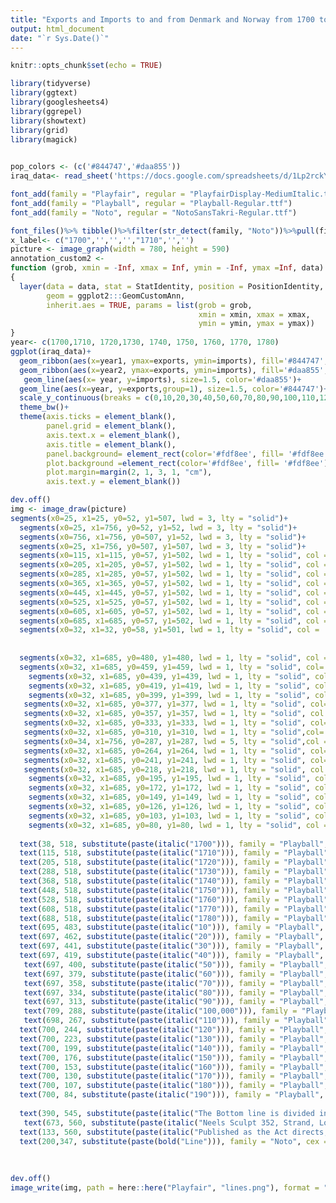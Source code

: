 ```yaml
---
title: "Exports and Imports to and from Denmark and Norway from 1700 to 1780"
output: html_document
date: "`r Sys.Date()`"
---
```


```r
knitr::opts_chunk$set(echo = TRUE)
```

```r
library(tidyverse)
library(ggtext)
library(googlesheets4)
library(ggrepel)
library(showtext)
library(grid)
library(magick)
 
```
```r
pop_colors <- (c('#844747','#daa855'))
iraq_data<- read_sheet('https://docs.google.com/spreadsheets/d/1Lp2rckYcsKCbqbaUs_h16ubJ6hf2J69EGJbd0p9ISvo/edit?usp=sharing')

```

```r
font_add(family = "Playfair", regular = "PlayfairDisplay-MediumItalic.ttf")
font_add(family = "Playball", regular = "Playball-Regular.ttf")
font_add(family = "Noto", regular = "NotoSansTakri-Regular.ttf")

font_files()%>% tibble()%>%filter(str_detect(family, "Noto"))%>%pull(file)
x_label<- c("1700",'','','',"1710",'','')
picture <- image_graph(width = 780, height = 590)
annotation_custom2 <- 
function (grob, xmin = -Inf, xmax = Inf, ymin = -Inf, ymax =Inf, data) 
{
  layer(data = data, stat = StatIdentity, position = PositionIdentity, 
        geom = ggplot2:::GeomCustomAnn, 
        inherit.aes = TRUE, params = list(grob = grob, 
                                          xmin = xmin, xmax = xmax, 
                                          ymin = ymin, ymax = ymax))
}
year<- c(1700,1710, 1720,1730, 1740, 1750, 1760, 1770, 1780)
ggplot(iraq_data)+
  geom_ribbon(aes(x=year1, ymax=exports, ymin=imports), fill='#844747', alpha=.2)+
  geom_ribbon(aes(x=year2, ymax=exports, ymin=imports), fill='#daa855', alpha=.2)+
   geom_line(aes(x= year, y=imports), size=1.5, color='#daa855')+
  geom_line(aes(x=year, y=exports,group=1), size=1.5, color='#844747')+
  scale_y_continuous(breaks = c(0,10,20,30,40,50,60,70,80,90,100,110,120,130,140,150,160,170,180,195), limits= c(5,200), expand= expansion(mult=c(0,0)))+ scale_x_continuous(breaks = c(0,10,30,50,70), limits= c(1,70),expand= expansion(mult=c(0,.1)))+
  theme_bw()+
  theme(axis.ticks = element_blank(),
        panel.grid = element_blank(),
        axis.text.x = element_blank(),
        axis.title = element_blank(),
        panel.background= element_rect(color='#fdf8ee', fill= '#fdf8ee'),
        plot.background =element_rect(color='#fdf8ee', fill= '#fdf8ee'),
        plot.margin=margin(2, 1, 3, 1, "cm"),
        axis.text.y = element_blank())

dev.off()
img <- image_draw(picture)
segments(x0=25, x1=25, y0=52, y1=507, lwd = 3, lty = "solid")+
  segments(x0=25, x1=756, y0=52, y1=52, lwd = 3, lty = "solid")+
  segments(x0=756, x1=756, y0=507, y1=52, lwd = 3, lty = "solid")+
  segments(x0=25, x1=756, y0=507, y1=507, lwd = 3, lty = "solid")+
  segments(x0=115, x1=115, y0=57, y1=502, lwd = 1, lty = "solid", col = '#766558')+
  segments(x0=205, x1=205, y0=57, y1=502, lwd = 1, lty = "solid", col = '#766558')+
  segments(x0=285, x1=285, y0=57, y1=502, lwd = 1, lty = "solid", col = '#766558')+
  segments(x0=365, x1=365, y0=57, y1=502, lwd = 1, lty = "solid", col = '#766558')+
  segments(x0=445, x1=445, y0=57, y1=502, lwd = 1, lty = "solid", col = '#766558')+
  segments(x0=525, x1=525, y0=57, y1=502, lwd = 1, lty = "solid", col = '#766558')+
  segments(x0=605, x1=605, y0=57, y1=502, lwd = 1, lty = "solid", col = '#766558')+
  segments(x0=685, x1=685, y0=57, y1=502, lwd = 1, lty = "solid", col = '#766558')+
  segments(x0=32, x1=32, y0=58, y1=501, lwd = 1, lty = "solid", col = '#766558')+
  
  
  segments(x0=32, x1=685, y0=480, y1=480, lwd = 1, lty = "solid", col = '#766558')+
  segments(x0=32, x1=685, y0=459, y1=459, lwd = 1, lty = "solid", col= '#766558')+
    segments(x0=32, x1=685, y0=439, y1=439, lwd = 1, lty = "solid", col = '#766558')+
    segments(x0=32, x1=685, y0=419, y1=419, lwd = 1, lty = "solid", col = '#766558')+
    segments(x0=32, x1=685, y0=399, y1=399, lwd = 1, lty = "solid", col= '#766558')+
   segments(x0=32, x1=685, y0=377, y1=377, lwd = 1, lty = "solid", col= '#766558')+
   segments(x0=32, x1=685, y0=357, y1=357, lwd = 1, lty = "solid", col = '#766558')+
   segments(x0=32, x1=685, y0=333, y1=333, lwd = 1, lty = "solid", col= '#766558')+
   segments(x0=32, x1=685, y0=310, y1=310, lwd = 1, lty = "solid",col='#766558')+
   segments(x0=34, x1=756, y0=287, y1=287, lwd = 5, lty = "solid",col = '#766558')+
   segments(x0=32, x1=685, y0=264, y1=264, lwd = 1, lty = "solid", col='#766558')+
   segments(x0=32, x1=685, y0=241, y1=241, lwd = 1, lty = "solid", col='#766558')+
   segments(x0=32, x1=685, y0=218, y1=218, lwd = 1, lty = "solid", col ='#766558')+
    segments(x0=32, x1=685, y0=195, y1=195, lwd = 1, lty = "solid", col = '#766558')+
    segments(x0=32, x1=685, y0=172, y1=172, lwd = 1, lty = "solid", col = '#766558')+
    segments(x0=32, x1=685, y0=149, y1=149, lwd = 1, lty = "solid", col = '#766558')+
    segments(x0=32, x1=685, y0=126, y1=126, lwd = 1, lty = "solid", col = '#766558')+
    segments(x0=32, x1=685, y0=103, y1=103, lwd = 1, lty = "solid", col = '#766558')+
    segments(x0=32, x1=685, y0=80, y1=80, lwd = 1, lty = "solid", col = '#766558')+
  
  text(38, 518, substitute(paste(italic("1700"))), family = "Playball", cex = 1.2, col = "black")+
  text(115, 518, substitute(paste(italic("1710"))), family = "Playball", cex = 1.2, col = "black")+
  text(205, 518, substitute(paste(italic("1720"))), family = "Playball", cex = 1.2, col = "black")+
  text(288, 518, substitute(paste(italic("1730"))), family = "Playball", cex = 1.2, col = "black")+
  text(368, 518, substitute(paste(italic("1740"))), family = "Playball", cex = 1.2, col = "black")+
  text(448, 518, substitute(paste(italic("1750"))), family = "Playball", cex = 1.2, col = "black")+
  text(528, 518, substitute(paste(italic("1760"))), family = "Playball", cex = 1.2, col = "black")+
  text(608, 518, substitute(paste(italic("1770"))), family = "Playball", cex = 1.2, col = "black")+
  text(688, 518, substitute(paste(italic("1780"))), family = "Playball", cex = 1.2, col = "black")+
  text(695, 483, substitute(paste(italic("10"))), family = "Playball", cex = 1.15, col = "black")+
  text(697, 462, substitute(paste(italic("20"))), family = "Playball", cex = 1.1, col = "black")+
  text(697, 441, substitute(paste(italic("30"))), family = "Playball", cex = 1.1, col = "black")+
  text(697, 419, substitute(paste(italic("40"))), family = "Playball", cex = 1.1, col = "black")+
   text(697, 400, substitute(paste(italic("50"))), family = "Playball", cex = 1.1, col = "black")+
   text(697, 379, substitute(paste(italic("60"))), family = "Playball", cex = 1.1, col = "black")+
   text(697, 358, substitute(paste(italic("70"))), family = "Playball", cex = 1.1, col = "black")+
   text(697, 334, substitute(paste(italic("80"))), family = "Playball", cex = 1.1, col = "black")+
   text(697, 313, substitute(paste(italic("90"))), family = "Playball", cex = 1.1, col = "black")+
   text(709, 288, substitute(paste(italic("100,000"))), family = "Playball", cex = 1, col = "black")+
   text(698, 267, substitute(paste(italic("110"))), family = "Playball", cex = 1.1, col = "black")+
  text(700, 244, substitute(paste(italic("120"))), family = "Playball", cex = 1.1, col = "black")+
  text(700, 223, substitute(paste(italic("130"))), family = "Playball", cex = 1.1, col = "black")+ 
  text(700, 199, substitute(paste(italic("140"))), family = "Playball", cex = 1.1, col = "black")+
  text(700, 176, substitute(paste(italic("150"))), family = "Playball", cex = 1.1, col = "black")+
  text(700, 153, substitute(paste(italic("160"))), family = "Playball", cex = 1.1, col = "black")+
  text(700, 130, substitute(paste(italic("170"))), family = "Playball", cex = 1.1, col = "black")+
  text(700, 107, substitute(paste(italic("180"))), family = "Playball", cex = 1.1, col = "black")+
  text(700, 84, substitute(paste(italic("190"))), family = "Playball", cex = 1.1, col = "black")+
  
  text(390, 545, substitute(paste(italic("The Bottom line is divided into Years, the Right hand line into L10,000 each."))), family = "Playball", cex = 1.5, col = "black")+
   text(673, 560, substitute(paste(italic("Neels Sculpt 352, Strand, London."))), family = "Playball", cex = .8, col = "black")+
  text(133, 560, substitute(paste(italic("Published as the Act directs, 1st May 1786, by W. Playfair"))), family = "Playball", cex = .8, col = "black")+
  text(200,347, substitute(paste(bold("Line"))), family = "Noto", cex = 1.2, col = "black", srt=-20)
  
  
  
dev.off()
image_write(img, path = here::here("Playfair", "lines.png"), format = "png")

```
